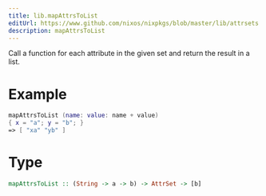 ```yaml
---
title: lib.mapAttrsToList
editUrl: https://www.github.com/nixos/nixpkgs/blob/master/lib/attrsets.nix#L678C5
description: mapAttrsToList
---
```



Call a function for each attribute in the given set and return
the result in a list.

# Example

```nix
mapAttrsToList (name: value: name + value)
{ x = "a"; y = "b"; }
=> [ "xa" "yb" ]
```

# Type

```haskell
mapAttrsToList :: (String -> a -> b) -> AttrSet -> [b]
```
